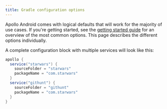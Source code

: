 ```yaml
---
title: Gradle configuration options
---
```


Apollo Android comes with logical defaults that will work for the majority of use cases. If you're getting started, see the [getting started guide](./get-started/) for an overview of the most common options. This page describes the different options individually.

A complete configuration block with multiple services will look like this:

```groovy:title=build.gradle
apollo {
  service("starwars") {
    sourceFolder = "starwars"
    packageName = "com.starwars"
  }
  service("githunt") {
    sourceFolder = "githunt"
    packageName = "com.starwars"
  }
}
```
